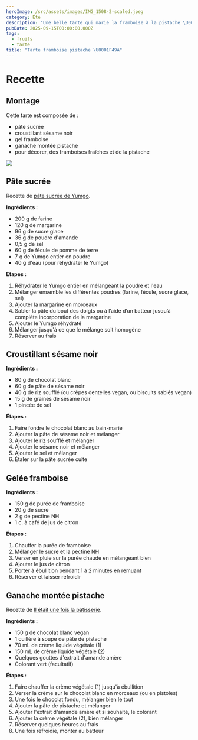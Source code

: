 ```yaml
---
heroImage: /src/assets/images/IMG_1508-2-scaled.jpeg
category: Été
description: "Une belle tarte qui marie la framboise à la pistache \U0001F49A"
pubDate: 2025-09-15T00:00:00.000Z
tags:
  - fruits
  - tarte
title: "Tarte framboise pistache \U0001F49A"
---
```


# Recette

## Montage

Cette tarte est composée de :

- pâte sucrée
- croustillant sésame noir
- gel framboise
- ganache montée pistache
- pour décorer, des framboises fraîches et de la pistache

![](/src/assets/images/Publications21.png)

## Pâte sucrée

Recette de [pâte sucrée de Yumgo](https://yumgo.fr/blogs/recettes/pate-sucree?srsltid=AfmBOoqMxnh9QhvHSMeGTHT-zAb0heeFzSJA1AX7anIlXuhrFwcgH2y_).

**Ingrédients :**

- 200 g de farine
- 120 g de margarine
- 96 g de sucre glace
- 36 g de poudre d'amande
- 0,5 g de sel
- 60 g de fécule de pomme de terre
- 7 g de Yumgo entier en poudre
- 40 g d'eau (pour réhydrater le Yumgo)

**Étapes :**

1. Réhydrater le Yumgo entier en mélangeant la poudre et l'eau
2. Mélanger ensemble les différentes poudres (farine, fécule, sucre glace, sel)
3. Ajouter la margarine en morceaux
4. Sabler la pâte du bout des doigts ou à l’aide d’un batteur jusqu’à complète incorporation de la margarine
5. Ajouter le Yumgo réhydraté
6. Mélanger jusqu'à ce que le mélange soit homogène
7. Réserver au frais

## Croustillant sésame noir

**Ingrédients :**

- 80 g de chocolat blanc
- 60 g de pâte de sésame noir
- 40 g de riz soufflé (ou crêpes dentelles vegan, ou biscuits sablés vegan)
- 15 g de graines de sésame noir
- 1 pincée de sel

**Étapes :**

1. Faire fondre le chocolat blanc au bain-marie
2. Ajouter la pâte de sésame noir et mélanger
3. Ajouter le riz soufflé et mélanger
4. Ajouter le sésame noir et mélanger
5. Ajouter le sel et mélanger
6. Étaler sur la pâte sucrée cuite

## Gelée framboise

**Ingrédients :**

- 150 g de purée de framboise
- 20 g de sucre
- 2 g de pectine NH
- 1 c. à café de jus de citron

**Étapes :**

1. Chauffer la purée de framboise
2. Mélanger le sucre et la pectine NH
3. Verser en pluie sur la purée chaude en mélangeant bien
4. Ajouter le jus de citron
5. Porter à ébullition pendant 1 à 2 minutes en remuant
6. Réserver et laisser refroidir

## Ganache montée pistache

Recette de [Il était une fois la pâtisserie](https://www.iletaitunefoislapatisserie.com/2017/05/ganache-pistache-recette-facile.html).

**Ingrédients :**

- 150 g de chocolat blanc vegan
- 1 cuillère à soupe de pâte de pistache
- 70 mL de crème liquide végétale (1)
- 150 mL de crème liquide végétale (2)
- Quelques gouttes d'extrait d'amande amère
- Colorant vert (facultatif)

**Étapes :**

1. Faire chauffer la crème végétale (1) jusqu'à ébullition
2. Verser la crème sur le chocolat blanc en morceaux (ou en pistoles)
3. Une fois le chocolat fondu, mélanger bien le tout
4. Ajouter la pâte de pistache et mélanger
5. Ajouter l'extrait d'amande amère et si souhaité, le colorant
6. Ajouter la crème végétale (2), bien mélanger
7. Réserver quelques heures au frais
8. Une fois refroidie, monter au batteur
